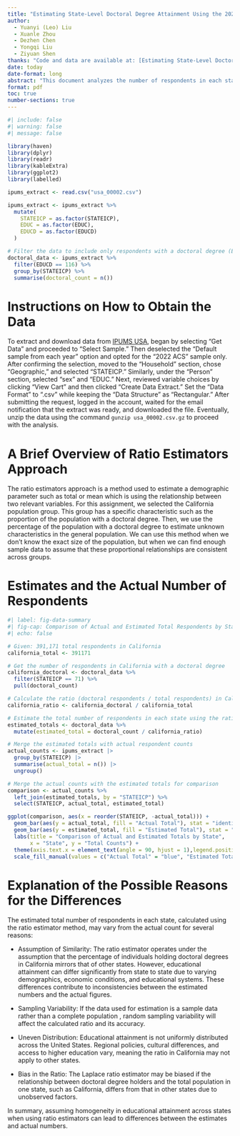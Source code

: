 ```yaml
---
title: "Estimating State-Level Doctoral Degree Attainment Using the 2022 ACS"
author: 
  - Yuanyi (Leo) Liu
  - Xuanle Zhou
  - Dezhen Chen
  - Yongqi Liu
  - Ziyuan Shen
thanks: "Code and data are available at: [Estimating State-Level Doctoral Degree Attainment](https://github.com/leoyliu/Estimating-State-Level-Doctoral-Degree-Attainment)."
date: today
date-format: long
abstract: "This document analyzes the number of respondents in each state who have a doctoral degree as their highest educational attainment in the 2022 ACS IPUMS data. We estimate the total number of respondents in each state using the ratio estimators approach based on data from California."
format: pdf
toc: true
number-sections: true
---
```


```r
#| include: false
#| warning: false
#| message: false

library(haven)
library(dplyr)
library(readr)
library(kableExtra)
library(ggplot2)
library(labelled)

ipums_extract <- read.csv("usa_00002.csv")

ipums_extract <- ipums_extract %>%
  mutate(
    STATEICP = as.factor(STATEICP),
    EDUC = as.factor(EDUC),
    EDUCD = as.factor(EDUCD)
  )

# Filter the data to include only respondents with a doctoral degree (EDUCD code for doctoral degree is 116)
doctoral_data <- ipums_extract %>%
  filter(EDUCD == 116) %>%
  group_by(STATEICP) %>%
  summarise(doctoral_count = n())
```

# Instructions on How to Obtain the Data

To extract and download data from [IPUMS USA](https://usa.ipums.org/usa/), began by selecting "Get Data" and proceeded to "Select Sample." Then deselected the "Default sample from each year" option and opted for the "2022 ACS" sample only. After confirming the selection, moved to the "Household" section, chose "Geographic," and selected "STATEICP." Similarly, under the "Person" section, selected "sex" and "EDUC." Next, reviewed variable choices by clicking "View Cart" and then clicked "Create Data Extract."  Set the "Data Format" to ".csv" while keeping the "Data Structure" as "Rectangular." After submitting the request,  logged in the account, waited for the email notification that the extract was ready, and downloaded the file. Eventually, unzip the data using the command `gunzip usa_00002.csv.gz` to proceed with the analysis.

# A Brief Overview of Ratio Estimators Approach

The ratio estimators approach is a method used to estimate a demographic parameter such as total or mean which is using the relationship between two relevant variables. For this assignment, we selected the California population group. This group has a specific characteristic such as the proportion of the population with a doctoral degree. Then, we use the percentage of the population with a doctoral degree to estimate unknown characteristics in the general population. We can use this method when we don't know the exact size of the population, but when we can find enough sample data to assume that these proportional relationships are consistent across groups.

# Estimates and the Actual Number of Respondents

```r
#| label: fig-data-summary
#| fig-cap: Comparison of Actual and Estimated Total Respondents by State using the Ratio Estimator Method
#| echo: false

# Given: 391,171 total respondents in California
california_total <- 391171

# Get the number of respondents in California with a doctoral degree
california_doctoral <- doctoral_data %>%
  filter(STATEICP == 71) %>%
  pull(doctoral_count)

# Calculate the ratio (doctoral respondents / total respondents) in California
california_ratio <- california_doctoral / california_total

# Estimate the total number of respondents in each state using the ratio estimator
estimated_totals <- doctoral_data %>%
  mutate(estimated_total = doctoral_count / california_ratio)

# Merge the estimated totals with actual respondent counts
actual_counts <- ipums_extract |>
  group_by(STATEICP) |>
  summarise(actual_total = n()) |>
  ungroup()

# Merge the actual counts with the estimated totals for comparison
comparison <- actual_counts %>%
  left_join(estimated_totals, by = "STATEICP") %>%
  select(STATEICP, actual_total, estimated_total)

ggplot(comparison, aes(x = reorder(STATEICP, -actual_total))) +
  geom_bar(aes(y = actual_total, fill = "Actual Total"), stat = "identity", position = "dodge") +
  geom_bar(aes(y = estimated_total, fill = "Estimated Total"), stat = "identity", position = "dodge") +
  labs(title = "Comparison of Actual and Estimated Totals by State",
       x = "State", y = "Total Counts") +
  theme(axis.text.x = element_text(angle = 90, hjust = 1),legend.position = "bottom") + 
  scale_fill_manual(values = c("Actual Total" = "blue", "Estimated Total" = "red"))
```

# Explanation of the Possible Reasons for the Differences

The estimated total number of respondents in each state, calculated using the ratio estimator method, may vary from the actual count for several reasons:

- Assumption of Similarity: The ratio estimator operates under the assumption that the percentage of individuals holding doctoral degrees in California mirrors that of other states. However, educational attainment can differ significantly from state to state due to varying demographics, economic conditions, and educational systems. These differences contribute to inconsistencies between the estimated numbers and the actual figures.

- Sampling Variability: If the data used for estimation is a sample data rather than a complete population , random sampling variability will affect the calculated ratio and its accuracy.

- Uneven Distribution: Educational attainment is not uniformly distributed across the United States. Regional policies, cultural differences, and access to higher education vary, meaning the ratio in California may not apply to other states.

- Bias in the Ratio: The Laplace ratio estimator may be biased if the relationship between doctoral degree holders and the total population in one state, such as California, differs from that in other states due to unobserved factors.

In summary, assuming homogeneity in educational attainment across states when using ratio estimators can lead to differences between the estimates and actual numbers.